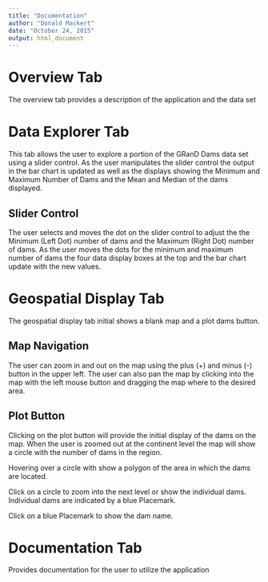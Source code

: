 ```yaml
---
title: "Documentation"
author: "Donald Mackert"
date: "October 24, 2015"
output: html_document
---
```


# Overview Tab

The overview tab provides a description of the application and the data set

# Data Explorer Tab

This tab allows the user to explore a portion of the GRanD Dams data set using a slider control. As the user manipulates the slider control the output in the bar chart is updated as well as the displays showing the Minimum and Maximum Number of Dams and the Mean and Median of the dams displayed.

## Slider Control

The user selects and moves the dot on the slider control to adjust the the Minimum (Left Dot) number of dams and the Maximum (Right Dot) number of dams.  As the user moves the dots for the minimum and maximum number of dams the four data display boxes at the top and the bar chart update with the new values.

# Geospatial Display Tab

The geospatial display tab initial shows a blank map and a plot dams button.  

## Map Navigation

The user can zoom in and out on the map using the plus (+) and minus (-) button in the upper left.  The user can also pan the map by clicking into the map with the left mouse button and dragging the map where to the desired area.

## Plot Button

Clicking on the plot button will provide the initial display of the dams on the map.  When the user is zoomed out at the continent level the map will show a circle with the number of dams in the region.  

Hovering over a circle with show a polygon of the area in which the dams are located.

Click on a circle to zoom into the next level or show the individual dams.  Individual dams are indicated by a blue Placemark.

Click on a blue Placemark to show the dam name.

# Documentation Tab

Provides documentation for the user to utilize the application
